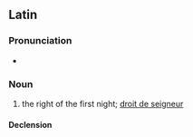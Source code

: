 ==Latin==

===Pronunciation===
* {{la-IPA|iūs prīmae noctis|eccl=yes}}

===Noun===
{{la-noun|[[iūs]]/iūr<3.N.sg> [[primus|prīmae]] [[nox|noctis]]}}

# the right of the first night; [[droit de seigneur]]

====Declension====
{{la-ndecl|iūs/iūr<3.N.sg> prīmae noctis}}